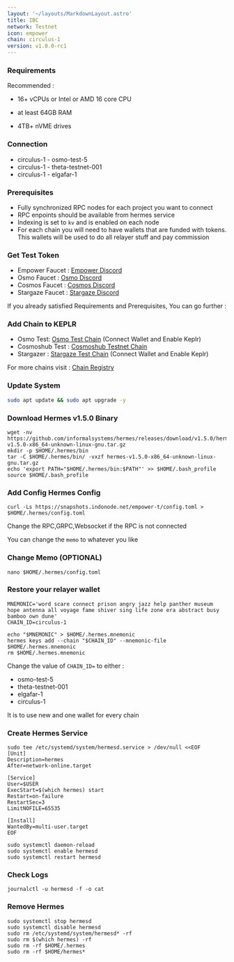 ```yaml
---
layout: '~/layouts/MarkdownLayout.astro'
title: IBC
network: Testnet
icon: empower
chain: circulus-1
version: v1.0.0-rc1
---
```


### Requirements
Recommended :
- 16+ vCPUs or Intel or AMD 16 core CPU
- at least 64GB RAM

- 4TB+ nVME drives

### Connection
- circulus-1 - osmo-test-5
- circulus-1 - theta-testnet-001
- circulus-1 - elgafar-1

### Prerequisites
- Fully synchronized RPC nodes for each project you want to connect
- RPC enpoints should be available from hermes service
- Indexing is set to `kv` and is enabled on each node
- For each chain you will need to have wallets that are funded with tokens. This wallets will be used to do all relayer stuff and pay commission

### Get Test Token
- Empower Faucet : [Empower Discord](https://discord.gg/wCdUabQNBk)
- Osmo Faucet : [Osmo Discord](https://discord.gg/osmosis)
- Cosmos Faucet : [Cosmos Discord](https://discord.gg/cosmosnetwork)
- Stargaze Faucet : [Stargaze Discord](https://discord.gg/stargaze)


If you already satisfied Requirements and Prerequisites, You can go further :

### Add Chain to KEPLR 
- Osmo Test: [Osmo Test Chain](https://explorer.osmotest5.osmosis.zone/osmo-test-5?redirect=true) (Connect Wallet and Enable Keplr)
- Cosmoshub Test : [Cosmoshub Testnet Chain](https://jsfiddle.net/kht96uvo/1/)
- Stargazer : [Stargaze Test Chain](https://testnet-explorer.publicawesome.dev/stargaze) (Connect Wallet and Enable Keplr)

For more chains visit : [Chain Registry](https://chain-registry.netlify.app)

### Update System
```bash
sudo apt update && sudo apt upgrade -y
```

### Download Hermes v1.5.0 Binary
```
wget -nv https://github.com/informalsystems/hermes/releases/download/v1.5.0/hermes-v1.5.0-x86_64-unknown-linux-gnu.tar.gz
mkdir -p $HOME/.hermes/bin
tar -C $HOME/.hermes/bin/ -vxzf hermes-v1.5.0-x86_64-unknown-linux-gnu.tar.gz
echo 'export PATH="$HOME/.hermes/bin:$PATH"' >> $HOME/.bash_profile
source $HOME/.bash_profile
```

### Add Config Hermes Config
```
curl -Ls https://snapshots.indonode.net/empower-t/config.toml > $HOME/.hermes/config.toml
```
Change the RPC,GRPC,Websocket if the RPC is not connected

You can change the `memo` to whatever you like 
### Change Memo (OPTIONAL)
```
nano $HOME/.hermes/config.toml
```

### Restore your relayer wallet
```
MNEMONIC='word scare connect prison angry jazz help panther museum hope antenna all voyage fame shiver sing life zone era abstract busy bamboo own dune'
CHAIN_ID=circulus-1

echo "$MNEMONIC" > $HOME/.hermes.mnemonic
hermes keys add --chain "$CHAIN_ID" --mnemonic-file $HOME/.hermes.mnemonic
rm $HOME/.hermes.mnemonic
```

Change the value of `CHAIN_ID=` to either : 
- osmo-test-5
- theta-testnet-001
- elgafar-1
- circulus-1

It is to use new and one wallet for every chain

### Create Hermes Service
```
sudo tee /etc/systemd/system/hermesd.service > /dev/null <<EOF
[Unit]
Description=hermes
After=network-online.target

[Service]
User=$USER
ExecStart=$(which hermes) start
Restart=on-failure
RestartSec=3
LimitNOFILE=65535

[Install]
WantedBy=multi-user.target
EOF

sudo systemctl daemon-reload
sudo systemctl enable hermesd
sudo systemctl restart hermesd
```

### Check Logs
```
journalctl -u hermesd -f -o cat
```

### Remove Hermes
```
sudo systemctl stop hermesd
sudo systemctl disable hermesd
sudo rm /etc/systemd/system/hermesd* -rf
sudo rm $(which hermes) -rf
sudo rm -rf $HOME/.hermes
sudo rm -rf $HOME/hermes*
```